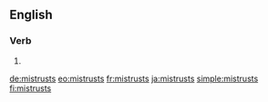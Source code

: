 ==English==

===Verb===
{{head|en|verb form}}

# {{en-third-person singular of|mistrust}}

[[de:mistrusts]]
[[eo:mistrusts]]
[[fr:mistrusts]]
[[ja:mistrusts]]
[[simple:mistrusts]]
[[fi:mistrusts]]